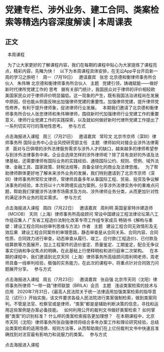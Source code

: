# 党建专栏、涉外业务、建工合同、类案检索等精选内容深度解读 | 本周课表
## 正文
 
​本周课程
 

 
为了让大家更好的了解课程内容，我们在每期的课程中贴心为大家提炼了课程亮点，精彩内容，先睹为快！
 
以下为本周课程具体安排，在无讼App平台开启新一周的学习之旅吧！
 
周一（7月19日）
 
邀请嘉宾
 
张忠
北京德和衡律师事务所合伙人
 
朱伟琳
北京德和衡律师事务所合伙人
 
主题
 
党建引领，铸魂赋能——做好新时代律所党建工作的
思考
 
据有关部门统计，我国民众对于律师的评价相较欧美国家民众对于律师评价明显偏低。这一现象的产生，既有我国法治进程尚在发展中原因，但也能从侧面反映出加强律师党建的重要性。加强律师党建，提升律师党性修养，有利于提升律师象，促进律师行业发展。
 
本期我们邀请了北京德和衡律师事务所合伙人张忠律师和朱伟琳律师，围绕新时代加强律师行业党建工作的重要意义、律师行业党建工作的实践探索，以及就如何做好新时代律所党建工作提出了一系列切实可行的落地性思考。
 
参与方式
 

点击海报进入课程
 
周三（7月21日）
 
邀请嘉宾
 
常珍文
北京市京师（深圳）律师事务所
国际业务中心企业风控研究部主任
 
主题
 
律师如何对接企业涉外法律需求
 
面对与日俱增的涉外法律服务需求与涉外人才的缺口，越来越多的律师希望参与到涉外法律事务中来。企业会选择怎样的涉外律师呢？除了具有良好的外语及法律基础，还需要律师有国际业务的实践经验、通晓国际公约、规则、惯例、域外法律、金融工具、国家政策、财税法规等，具备全球化的商业及法律思维。
 
为了帮助律师群体更好地了解未来涉外业务的发展，我们特别邀请到了北京市京师（深圳）律师事务所常珍文律师，常律师具备多年从事国际工程、贸易、投资及争议解决事务的经验，本次将以十六年跨境实战为案例，分享涉外法律实务中的重难点问题，帮助我们掌握涉外法律市场需求及方向、涉外律师业务分类，从而更加针对性的满足涉外业务的现实需求。
 
参与方式
 

点击海报进入课程
 
周四（7月22日）
 
邀请嘉宾
 
周利明
英国皇家特许建造师（MCIOB）
天同（上海）律师事务所高级顾问
常设中国建设工程法律论坛第八工作组召集人
广东省工程造价法制化改革专项工作组专家成员
畅销书《解构与重塑：建设工程合同纠纷审判思维与方法》作者
 
主题
 
建设工程合同无效情形及无效后果
 
建设工程合同案件的审理思路，静态审查是从合同关系、合同内容、合同性质、合同效力进行审查，动态审查从履行、竣工、应付款(工程造价)、已付款及结算款等方面展开，加上工程案件的造价鉴定、质量鉴定、工期鉴定，配合无争议事实归纳和争议焦点的明确，在此基础上行使释明权和进行庭审二次架构。
 
在本期的课程中，我们邀请到北京天同（上海）律师事务所高级顾问周利明老师，周老师具备一线审判经验，极强的实务能力，在此次的课程中，将重点针对合同效力问题展开分享。
 
参与方式
 

点击海报进入课程
 
周五（7月23日）
 
邀请嘉宾
 
张自强
北京市天同（沈阳）律师事务所律师
“一带一路”律师联盟（BRILA）会员
 
主题
 
浅谈类案检索的技术与应用
 
2020年7月31日，《最高人民法院关于统一法律适用加强类案检索的指导意见（试行）》开始实施，该文件要求各级人民法院进行类案强制检索，做到类案同判。不管是法官、检察官或是律师，“类案”都是是辅助判断决策的信息，寻找和运用这些案例是办案必备技能。
 
如何利用公开的裁判文书做好类案检索？
如何掌握“类案”的识别标准？
什么样的类案检索报告更加理想？
 
在本期课程中，北京市天同（沈阳）律师事务所张自强律师将结合多年办案工作和理论研究经验，总结出类案检索的适用场景、规则方法等，从而帮助我们在上亿份裁判文书中快速且准确找到对法官最有影响力和说服力的类案。
 
参与方式
 

点击海报进入课程
 
 
 
